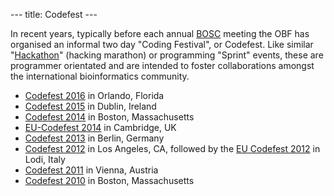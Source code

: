 ---
title: Codefest
---

In recent years, typically before each annual [[BOSC]] meeting the OBF has organised an informal two day "Coding Festival", or Codefest. Like similar "[[Hackathon]]" (hacking marathon) or programming "Sprint" events, these are programmer orientated and are intended to foster collaborations amongst the international bioinformatics community.

* [[Codefest 2016]] in Orlando, Florida
* [[Codefest 2015]] in Dublin, Ireland
* [[Codefest 2014]] in Boston, Massachusetts
* [[EU-Codefest 2014]] in Cambridge, UK
* [[Codefest 2013]] in Berlin, Germany
* [[Codefest 2012]] in Los Angeles, CA, followed by the [[EU Codefest 2012]] in Lodi, Italy
* [[Codefest 2011]] in Vienna, Austria
* [[Codefest 2010]] in Boston, Massachusetts